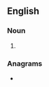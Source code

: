 ==English==

===Noun===
{{en-noun}}

# {{alternative spelling of|en|crapplet}}

===Anagrams===
* {{anagrams|en|a=acelprt|plectra}}